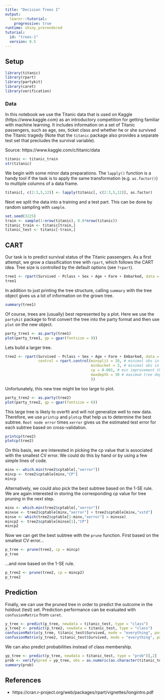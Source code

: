 ```yaml
---
title: "Decision Trees I"
output: 
  learnr::tutorial:
    progressive: true
runtime: shiny_prerendered
tutorial:
  id: "trees-1"
  version: 0.5
---
```


## Setup

```r
library(titanic)
library(rpart)
library(partykit)
library(caret)
library(verification)
```

### Data

In this notebook we use the Titanic data that is used on Kaggle (https://www.kaggle.com) as an introductory competition for getting familiar with machine learning. It includes information on a set of Titanic passengers, such as age, sex, ticket class and whether he or she survived the Titanic tragedy (Note that the `titanic` package also provides a separate test set that precludes the survival variable).

Source: https://www.kaggle.com/c/titanic/data

```r
titanic <- titanic_train
str(titanic)
```

We begin with some minor data preparations. The `lapply()` function is a handy tool if the task is to apply the same transformation (e.g. `as.factor()`) to multiple columns of a data frame.

```r
titanic[, c(2:3,5,12)] <- lapply(titanic[, c(2:3,5,12)], as.factor)
```

Next we split the data into a training and a test part. This can be done by random sampling with `sample`.

```r
set.seed(3225)
train <- sample(1:nrow(titanic), 0.8*nrow(titanic))
titanic_train <- titanic[train,]
titanic_test <- titanic[-train,]
```

## CART

Our task is to predict survival status of the Titanic passengers. As a first attempt, we grow a classification tree with `rpart`, which follows the CART idea. Tree size is controlled by the default options (see `?rpart`).

```r
tree1 <- rpart(Survived ~ Pclass + Sex + Age + Fare + Embarked, data = titanic_train, method = "class")
tree1
```

In addition to just printing the tree structure, calling `summary` with the tree object gives us a lot of information on the grown tree.

```r
summary(tree1)
```

Of course, trees are (usually) best represented by a plot. Here we use the `partykit` package to first convert the tree into the party format and then use `plot` on the new object.

```r
party_tree1 <- as.party(tree1)
plot(party_tree1, gp = gpar(fontsize = 9))
```

Lets build a larger tree.

```r
tree2 <- rpart(Survived ~ Pclass + Sex + Age + Fare + Embarked, data = titanic_train,
               control = rpart.control(minsplit = 10, # minimal obs in a node
                                       minbucket = 3, # minimal obs in any terminal node
                                       cp = 0.001, # min improvement through splitting
                                       maxdepth = 30 # maximum tree depth
                                       ))
```

Unfortunately, this new tree might be too large to plot.

```r
party_tree2 <- as.party(tree2)
plot(party_tree2, gp = gpar(fontsize = 6))
```

This large tree is likely to overfit and will not generalize well to new data. Therefore, we use `printcp` and `plotcp` that help us to determine the best subtree. `Root node error` times `xerror` gives us the estimated test error for each subtree based on cross-validation. 

```r
printcp(tree2)
plotcp(tree2)
```

On this basis, we are interested in picking the cp value that is associated with the smallest CV error. We could do this by hand or by using a few simple lines of code.

```r
minx <- which.min(tree2$cptable[,"xerror"])
mincp <- tree2$cptable[minx,"CP"]
mincp
```

Alternatively, we could also pick the best subtree based on the 1-SE rule. We are again interested in storing the corresponding cp value for tree pruning in the next step.

```r
minx <- which.min(tree2$cptable[,"xerror"])
minxse <- tree2$cptable[minx,"xerror"] + tree2$cptable[minx,"xstd"]
minse <- which(tree2$cptable[1:minx,"xerror"] < minxse)
mincp2 <- tree2$cptable[minse[1],"CP"]
mincp2
```

Now we can get the best subtree with the `prune` function. First based on the smallest CV error...

```r
p_tree <- prune(tree2, cp = mincp)
p_tree
```

...and now based on the 1-SE rule.

```r
p_tree2 <- prune(tree2, cp = mincp2)
p_tree2
```

## Prediction

Finally, we can use the pruned tree in order to predict the outcome in the holdout (test) set. Prediction performance can be evaluated with `confusionMatrix` from `caret`.

```r
y_tree <- predict(p_tree, newdata = titanic_test, type = "class")
y_tree2 <- predict(p_tree2, newdata = titanic_test, type = "class")
confusionMatrix(y_tree, titanic_test$Survived, mode = "everything", positive = "1")
confusionMatrix(y_tree2, titanic_test$Survived, mode = "everything", positive = "1")
```

We can also predict probabilities instead of class membership.

```r
yp_tree <- predict(p_tree, newdata = titanic_test, type = "prob")[,2]
prob <- verify(pred = yp_tree, obs = as.numeric(as.character(titanic_test$Survived)), frcst.type = "prob", obs.type = "binary" )
summary(prob)
```

## References

* https://cran.r-project.org/web/packages/rpart/vignettes/longintro.pdf
